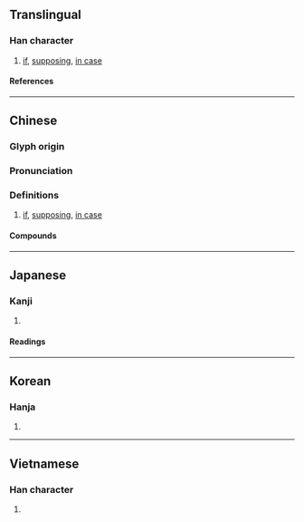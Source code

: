 {{also|傥}}
{{character info/new}}
==Translingual==

===Han character===
{{Han char|rn=9|rad=人|as=20|sn=22|four=29231|canj=OFBF|ids=⿰亻黨}}

# [[if]], [[supposing]], [[in case]]

====References====
{{Han ref|kx=0122.040|dkj=01323|dj=0257.100|hdz=10239.140|uh=513B}}

----

==Chinese==
{{zh-forms|s=傥}}

===Glyph origin===
{{Han etym}}

===Pronunciation===
{{zh-pron
|m=tǎng
|c=tong2
|mn=ml:thóng
|mc=y
|oc=y
|cat=conj
}}

===Definitions===
{{zh-hanzi}}

# [[if]], [[supposing]], [[in case]]

====Compounds====
{{zh-der|倜儻|倜儻不羈|倜儻不群|儻來|儻來之物|儻儻|儻然|儻若|儻蕩|風流倜儻}}

----

==Japanese==

===Kanji===
{{ja-kanji|grade=|rs=人20}}

# {{defn|lang=ja|sort=人20}}

====Readings====
{{ja-readings
|on=とう
|kun=すぐれる, もし, あるい は
}}

----

==Korean==

===Hanja===
{{ko-hanja|당}}

# {{defn|lang=ko|sort=人20}}

----

==Vietnamese==

===Han character===
{{vi-readings|rs=人20|reading=thảng}}

# {{defn|lang=vi|sort=人20}}
